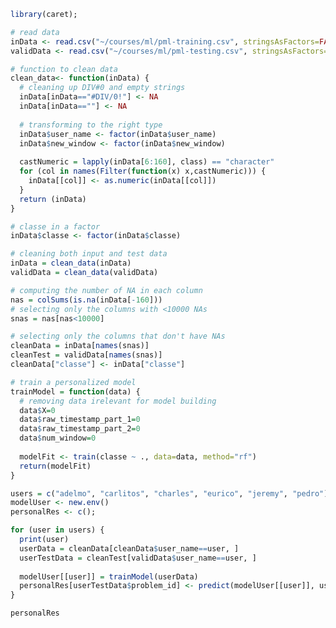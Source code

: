 ```r
library(caret); 

# read data
inData <- read.csv("~/courses/ml/pml-training.csv", stringsAsFactors=FALSE)
validData <- read.csv("~/courses/ml/pml-testing.csv", stringsAsFactors=FALSE)

# function to clean data
clean_data<- function(inData) {
  # cleaning up DIV#0 and empty strings
  inData[inData=="#DIV/0!"] <- NA
  inData[inData==""] <- NA
  
  # transforming to the right type
  inData$user_name <- factor(inData$user_name)
  inData$new_window <- factor(inData$new_window)
  
  castNumeric = lapply(inData[6:160], class) == "character"
  for (col in names(Filter(function(x) x,castNumeric))) {
    inData[[col]] <- as.numeric(inData[[col]]) 
  }
  return (inData)
}

# classe in a factor
inData$classe <- factor(inData$classe)

# cleaning both input and test data
inData = clean_data(inData)
validData = clean_data(validData)

# computing the number of NA in each column
nas = colSums(is.na(inData[-160]))
# selecting only the columns with <10000 NAs 
snas = nas[nas<10000]

# selecting only the columns that don't have NAs
cleanData = inData[names(snas)]
cleanTest = validData[names(snas)]
cleanData["classe"] <- inData["classe"]

# train a personalized model 
trainModel = function(data) {
  # removing data irelevant for model building
  data$X=0
  data$raw_timestamp_part_1=0
  data$raw_timestamp_part_2=0
  data$num_window=0
  
  modelFit <- train(classe ~ ., data=data, method="rf")
  return(modelFit)
}

users = c("adelmo", "carlitos", "charles", "eurico", "jeremy", "pedro")
modelUser <- new.env()
personalRes <- c();

for (user in users) {
  print(user)
  userData = cleanData[cleanData$user_name==user, ]
  userTestData = cleanTest[validData$user_name==user, ]
  
  modelUser[[user]] = trainModel(userData)
  personalRes[userTestData$problem_id] <- predict(modelUser[[user]], userTestData)
}

personalRes

```